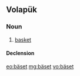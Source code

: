 ==Volapük==

===Noun===
{{vo-noun}}

# [[basket]]

====Declension====
{{vo-decl-noun}}

[[eo:bäset]]
[[mg:bäset]]
[[vo:bäset]]